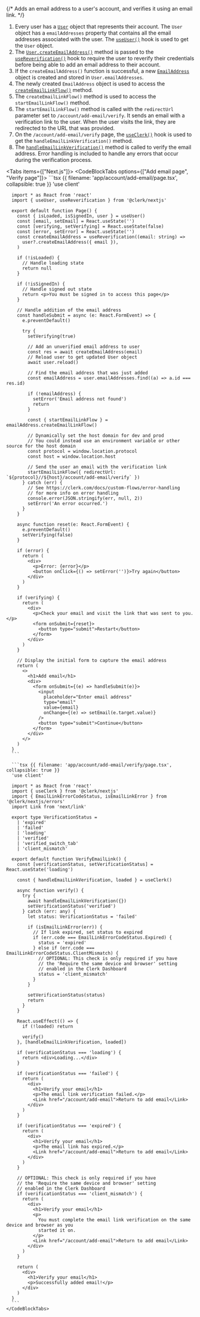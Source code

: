 {/* Adds an email address to a user's account, and verifies it using an email link. */}

1. Every user has a [`User`](/docs/references/javascript/user) object that represents their account. The `User` object has a `emailAddresses` property that contains all the email addresses associated with the user. The [`useUser()`](/docs/reference/hooks/use-user) hook is used to get the `User` object.
1. The [`User.createEmailAddress()`](/docs/references/javascript/user#create-email-address) method is passed to the [`useReverification()`](/docs/reference/hooks/use-reverification) hook to require the user to reverify their credentials before being able to add an email address to their account.
1. If the `createEmailAddress()` function is successful, a new [`EmailAddress`](/docs/references/javascript/types/email-address) object is created and stored in `User.emailAddresses`.
1. The newly created `EmailAddress` object is used to access the [`createEmailLinkFlow()`](/docs/references/javascript/types/email-address#create-email-link-flow) method.
1. The `createEmailLinkFlow()` method is used to access the `startEmailLinkFlow()` method.
1. The `startEmailLinkFlow()` method is called with the `redirectUrl` parameter set to `/account/add-email/verify`. It sends an email with a verification link to the user. When the user visits the link, they are redirected to the URL that was provided.
1. On the `/account/add-email/verify` page, the [`useClerk()`](/docs/reference/hooks/use-clerk) hook is used to get the `handleEmailLinkVerification()` method.
1. The [`handleEmailLinkVerification()`](/docs/references/javascript/clerk#handle-email-link-verification) method is called to verify the email address. Error handling is included to handle any errors that occur during the verification process.

<Tabs items={["Next.js"]}>
  <Tab>
    <CodeBlockTabs options={["Add email page", "Verify page"]}>
      ```tsx {{ filename: 'app/account/add-email/page.tsx', collapsible: true }}
      'use client'

      import * as React from 'react'
      import { useUser, useReverification } from '@clerk/nextjs'

      export default function Page() {
        const { isLoaded, isSignedIn, user } = useUser()
        const [email, setEmail] = React.useState('')
        const [verifying, setVerifying] = React.useState(false)
        const [error, setError] = React.useState('')
        const createEmailAddress = useReverification((email: string) =>
          user?.createEmailAddress({ email }),
        )

        if (!isLoaded) {
          // Handle loading state
          return null
        }

        if (!isSignedIn) {
          // Handle signed out state
          return <p>You must be signed in to access this page</p>
        }

        // Handle addition of the email address
        const handleSubmit = async (e: React.FormEvent) => {
          e.preventDefault()

          try {
            setVerifying(true)

            // Add an unverified email address to user
            const res = await createEmailAddress(email)
            // Reload user to get updated User object
            await user.reload()

            // Find the email address that was just added
            const emailAddress = user.emailAddresses.find((a) => a.id === res.id)

            if (!emailAddress) {
              setError('Email address not found')
              return
            }

            const { startEmailLinkFlow } = emailAddress.createEmailLinkFlow()

            // Dynamically set the host domain for dev and prod
            // You could instead use an environment variable or other source for the host domain
            const protocol = window.location.protocol
            const host = window.location.host

            // Send the user an email with the verification link
            startEmailLinkFlow({ redirectUrl: `${protocol}//${host}/account/add-email/verify` })
          } catch (err) {
            // See https://clerk.com/docs/custom-flows/error-handling
            // for more info on error handling
            console.error(JSON.stringify(err, null, 2))
            setError('An error occurred.')
          }
        }

        async function reset(e: React.FormEvent) {
          e.preventDefault()
          setVerifying(false)
        }

        if (error) {
          return (
            <div>
              <p>Error: {error}</p>
              <button onClick={() => setError('')}>Try again</button>
            </div>
          )
        }

        if (verifying) {
          return (
            <div>
              <p>Check your email and visit the link that was sent to you.</p>
              <form onSubmit={reset}>
                <button type="submit">Restart</button>
              </form>
            </div>
          )
        }

        // Display the initial form to capture the email address
        return (
          <>
            <h1>Add email</h1>
            <div>
              <form onSubmit={(e) => handleSubmit(e)}>
                <input
                  placeholder="Enter email address"
                  type="email"
                  value={email}
                  onChange={(e) => setEmail(e.target.value)}
                />
                <button type="submit">Continue</button>
              </form>
            </div>
          </>
        )
      }
      ```

      ```tsx {{ filename: 'app/account/add-email/verify/page.tsx', collapsible: true }}
      'use client'

      import * as React from 'react'
      import { useClerk } from '@clerk/nextjs'
      import { EmailLinkErrorCodeStatus, isEmailLinkError } from '@clerk/nextjs/errors'
      import Link from 'next/link'

      export type VerificationStatus =
        | 'expired'
        | 'failed'
        | 'loading'
        | 'verified'
        | 'verified_switch_tab'
        | 'client_mismatch'

      export default function VerifyEmailLink() {
        const [verificationStatus, setVerificationStatus] = React.useState('loading')

        const { handleEmailLinkVerification, loaded } = useClerk()

        async function verify() {
          try {
            await handleEmailLinkVerification({})
            setVerificationStatus('verified')
          } catch (err: any) {
            let status: VerificationStatus = 'failed'

            if (isEmailLinkError(err)) {
              // If link expired, set status to expired
              if (err.code === EmailLinkErrorCodeStatus.Expired) {
                status = 'expired'
              } else if (err.code === EmailLinkErrorCodeStatus.ClientMismatch) {
                // OPTIONAL: This check is only required if you have
                // the 'Require the same device and browser' setting
                // enabled in the Clerk Dashboard
                status = 'client_mismatch'
              }
            }

            setVerificationStatus(status)
            return
          }
        }

        React.useEffect(() => {
          if (!loaded) return

          verify()
        }, [handleEmailLinkVerification, loaded])

        if (verificationStatus === 'loading') {
          return <div>Loading...</div>
        }

        if (verificationStatus === 'failed') {
          return (
            <div>
              <h1>Verify your email</h1>
              <p>The email link verification failed.</p>
              <Link href="/account/add-email">Return to add email</Link>
            </div>
          )
        }

        if (verificationStatus === 'expired') {
          return (
            <div>
              <h1>Verify your email</h1>
              <p>The email link has expired.</p>
              <Link href="/account/add-email">Return to add email</Link>
            </div>
          )
        }

        // OPTIONAL: This check is only required if you have
        // the 'Require the same device and browser' setting
        // enabled in the Clerk Dashboard
        if (verificationStatus === 'client_mismatch') {
          return (
            <div>
              <h1>Verify your email</h1>
              <p>
                You must complete the email link verification on the same device and browser as you
                started it on.
              </p>
              <Link href="/account/add-email">Return to add email</Link>
            </div>
          )
        }

        return (
          <div>
            <h1>Verify your email</h1>
            <p>Successfully added email!</p>
          </div>
        )
      }
      ```
    </CodeBlockTabs>
  </Tab>
</Tabs>
